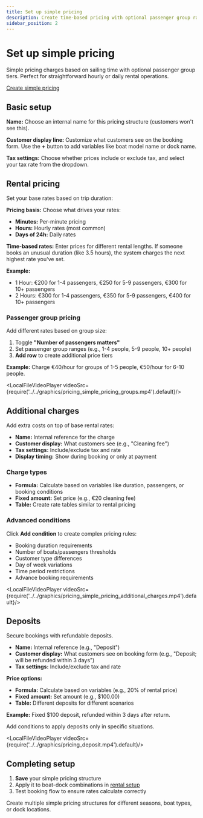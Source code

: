 ```yaml
---
title: Set up simple pricing
description: Create time-based pricing with optional passenger group rates
sidebar_position: 2
---
```



# Set up simple pricing

Simple pricing charges based on sailing time with optional passenger group tiers. Perfect for straightforward hourly or daily rental operations.

<div class="button-container">
  <a href="https://dashboard.letsbook.app/pricing/simple/add" class="button button--primary" target="_blank" rel="noopener noreferrer">Create simple pricing</a>
</div>

## Basic setup

**Name:** Choose an internal name for this pricing structure (customers won't see this).

**Customer display line:** Customize what customers see on the booking form. Use the **+** button to add variables like boat model name or dock name.

**Tax settings:** Choose whether prices include or exclude tax, and select your tax rate from the dropdown.

## Rental pricing

Set your base rates based on trip duration:

**Pricing basis:** Choose what drives your rates:

- **Minutes:** Per-minute pricing
- **Hours:** Hourly rates (most common)
- **Days of 24h:** Daily rates

**Time-based rates:** Enter prices for different rental lengths. If someone books an unusual duration (like 3.5 hours), the system charges the next highest rate you've set.

**Example:**

- 1 Hour: €200 for 1-4 passengers, €250 for 5-9 passengers, €300 for 10+ passengers
- 2 Hours: €300 for 1-4 passengers, €350 for 5-9 passengers, €400 for 10+ passengers

### Passenger group pricing

Add different rates based on group size:

1. Toggle **"Number of passengers matters"**
2. Set passenger group ranges (e.g., 1-4 people, 5-9 people, 10+ people)
3. **Add row** to create additional price tiers

**Example:** Charge €40/hour for groups of 1-5 people, €50/hour for 6-10 people.

<LocalFileVideoPlayer videoSrc={require('../../graphics/pricing_simple_pricing_groups.mp4').default}/>

## Additional charges

Add extra costs on top of base rental rates:

- **Name:** Internal reference for the charge
- **Customer display:** What customers see (e.g., "Cleaning fee")
- **Tax settings:** Include/exclude tax and rate
- **Display timing:** Show during booking or only at payment

### Charge types

- **Formula:** Calculate based on variables like duration, passengers, or booking conditions
- **Fixed amount:** Set price (e.g., €20 cleaning fee)
- **Table:** Create rate tables similar to rental pricing

### Advanced conditions

Click **Add condition** to create complex pricing rules:

- Booking duration requirements
- Number of boats/passengers thresholds
- Customer type differences
- Day of week variations
- Time period restrictions
- Advance booking requirements

<LocalFileVideoPlayer videoSrc={require('../../graphics/pricing_simple_pricing_additional_charges.mp4').default}/>

## Deposits

Secure bookings with refundable deposits.

- **Name:** Internal reference (e.g., "Deposit")
- **Customer display:** What customers see on booking form (e.g., "Deposit; will be refunded within 3 days")
- **Tax settings:** Include/exclude tax and rate

**Price options:**

- **Formula:** Calculate based on variables (e.g., 20% of rental price)
- **Fixed amount:** Set amount (e.g., $100.00)
- **Table:** Different deposits for different scenarios

**Example:** Fixed $100 deposit, refunded within 3 days after return.

Add conditions to apply deposits only in specific situations.

<LocalFileVideoPlayer videoSrc={require('../../graphics/pricing_deposit.mp4').default}/>

## Completing setup

1. **Save** your simple pricing structure
2. Apply it to boat-dock combinations in [rental setup](https://dashboard.letsbook.app/rental-setup)
3. Test booking flow to ensure rates calculate correctly

Create multiple simple pricing structures for different seasons, boat types, or dock locations.

